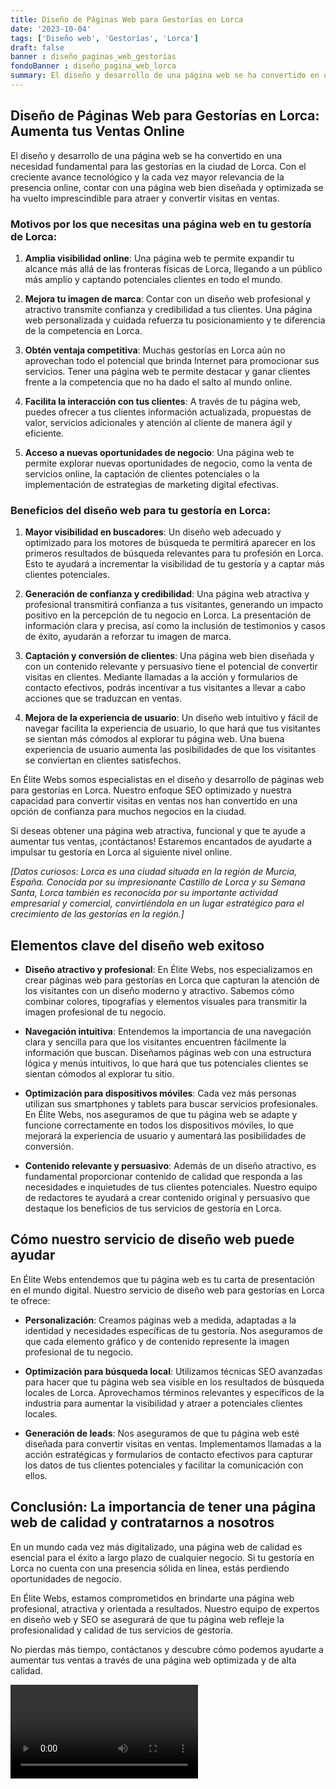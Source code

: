 ```yaml
---
title: Diseño de Páginas Web para Gestorías en Lorca
date: '2023-10-04'
tags: ['Diseño web', 'Gestorías', 'Lorca']
draft: false
banner : diseño_paginas_web_gestorías
fondoBanner : diseño_pagina_web_lorca
summary: El diseño y desarrollo de una página web se ha convertido en una necesidad fundamental para las gestorías en la ciudad de Lorca. Con el creciente avance tecnológico y la cada vez mayor relevancia de la presencia online, contar con una página web bien diseñada y optimizada se ha vuelto imprescindible para atraer y convertir visitas en ventas.
---
```


## **Diseño de Páginas Web para Gestorías en Lorca: Aumenta tus Ventas Online**

El diseño y desarrollo de una página web se ha convertido en una necesidad fundamental para las gestorías en la ciudad de Lorca. Con el creciente avance tecnológico y la cada vez mayor relevancia de la presencia online, contar con una página web bien diseñada y optimizada se ha vuelto imprescindible para atraer y convertir visitas en ventas.

### **Motivos por los que necesitas una página web en tu gestoría de Lorca:**

1. **Amplia visibilidad online**: Una página web te permite expandir tu alcance más allá de las fronteras físicas de Lorca, llegando a un público más amplio y captando potenciales clientes en todo el mundo.

2. **Mejora tu imagen de marca**: Contar con un diseño web profesional y atractivo transmite confianza y credibilidad a tus clientes. Una página web personalizada y cuidada refuerza tu posicionamiento y te diferencia de la competencia en Lorca.

3. **Obtén ventaja competitiva**: Muchas gestorías en Lorca aún no aprovechan todo el potencial que brinda Internet para promocionar sus servicios. Tener una página web te permite destacar y ganar clientes frente a la competencia que no ha dado el salto al mundo online.

4. **Facilita la interacción con tus clientes**: A través de tu página web, puedes ofrecer a tus clientes información actualizada, propuestas de valor, servicios adicionales y atención al cliente de manera ágil y eficiente.

5. **Acceso a nuevas oportunidades de negocio**: Una página web te permite explorar nuevas oportunidades de negocio, como la venta de servicios online, la captación de clientes potenciales o la implementación de estrategias de marketing digital efectivas.

### **Beneficios del diseño web para tu gestoría en Lorca:**

1. **Mayor visibilidad en buscadores**: Un diseño web adecuado y optimizado para los motores de búsqueda te permitirá aparecer en los primeros resultados de búsqueda relevantes para tu profesión en Lorca. Esto te ayudará a incrementar la visibilidad de tu gestoría y a captar más clientes potenciales.

2. **Generación de confianza y credibilidad**: Una página web atractiva y profesional transmitirá confianza a tus visitantes, generando un impacto positivo en la percepción de tu negocio en Lorca. La presentación de información clara y precisa, así como la inclusión de testimonios y casos de éxito, ayudarán a reforzar tu imagen de marca.

3. **Captación y conversión de clientes**: Una página web bien diseñada y con un contenido relevante y persuasivo tiene el potencial de convertir visitas en clientes. Mediante llamadas a la acción y formularios de contacto efectivos, podrás incentivar a tus visitantes a llevar a cabo acciones que se traduzcan en ventas.

4. **Mejora de la experiencia de usuario**: Un diseño web intuitivo y fácil de navegar facilita la experiencia de usuario, lo que hará que tus visitantes se sientan más cómodos al explorar tu página web. Una buena experiencia de usuario aumenta las posibilidades de que los visitantes se conviertan en clientes satisfechos.

En Élite Webs somos especialistas en el diseño y desarrollo de páginas web para gestorías en Lorca. Nuestro enfoque SEO optimizado y nuestra capacidad para convertir visitas en ventas nos han convertido en una opción de confianza para muchos negocios en la ciudad.

Si deseas obtener una página web atractiva, funcional y que te ayude a aumentar tus ventas, ¡contáctanos! Estaremos encantados de ayudarte a impulsar tu gestoría en Lorca al siguiente nivel online.

*[Datos curiosos: Lorca es una ciudad situada en la región de Murcia, España. Conocida por su impresionante Castillo de Lorca y su Semana Santa, Lorca también es reconocida por su importante actividad empresarial y comercial, convirtiéndola en un lugar estratégico para el crecimiento de las gestorías en la región.]*

<GifSeo />

<Cta />

## Elementos clave del diseño web exitoso

- **Diseño atractivo y profesional**: En Élite Webs, nos especializamos en crear páginas web para gestorías en Lorca que capturan la atención de los visitantes con un diseño moderno y atractivo. Sabemos cómo combinar colores, tipografías y elementos visuales para transmitir la imagen profesional de tu negocio.

- **Navegación intuitiva**: Entendemos la importancia de una navegación clara y sencilla para que los visitantes encuentren fácilmente la información que buscan. Diseñamos páginas web con una estructura lógica y menús intuitivos, lo que hará que tus potenciales clientes se sientan cómodos al explorar tu sitio.

- **Optimización para dispositivos móviles**: Cada vez más personas utilizan sus smartphones y tablets para buscar servicios profesionales. En Élite Webs, nos aseguramos de que tu página web se adapte y funcione correctamente en todos los dispositivos móviles, lo que mejorará la experiencia de usuario y aumentará las posibilidades de conversión.

- **Contenido relevante y persuasivo**: Además de un diseño atractivo, es fundamental proporcionar contenido de calidad que responda a las necesidades e inquietudes de tus clientes potenciales. Nuestro equipo de redactores te ayudará a crear contenido original y persuasivo que destaque los beneficios de tus servicios de gestoría en Lorca.

## Cómo nuestro servicio de diseño web puede ayudar

En Élite Webs entendemos que tu página web es tu carta de presentación en el mundo digital. Nuestro servicio de diseño web para gestorías en Lorca te ofrece:

- **Personalización**: Creamos páginas web a medida, adaptadas a la identidad y necesidades específicas de tu gestoría. Nos aseguramos de que cada elemento gráfico y de contenido represente la imagen profesional de tu negocio.

- **Optimización para búsqueda local**: Utilizamos técnicas SEO avanzadas para hacer que tu página web sea visible en los resultados de búsqueda locales de Lorca. Aprovechamos términos relevantes y específicos de la industria para aumentar la visibilidad y atraer a potenciales clientes locales.

- **Generación de leads**: Nos aseguramos de que tu página web esté diseñada para convertir visitas en ventas. Implementamos llamadas a la acción estratégicas y formularios de contacto efectivos para capturar los datos de tus clientes potenciales y facilitar la comunicación con ellos.

## Conclusión: La importancia de tener una página web de calidad y contratarnos a nosotros

En un mundo cada vez más digitalizado, una página web de calidad es esencial para el éxito a largo plazo de cualquier negocio. Si tu gestoría en Lorca no cuenta con una presencia sólida en línea, estás perdiendo oportunidades de negocio.

En Élite Webs, estamos comprometidos en brindarte una página web profesional, atractiva y orientada a resultados. Nuestro equipo de expertos en diseño web y SEO se asegurará de que tu página web refleje la profesionalidad y calidad de tus servicios de gestoría.

No pierdas más tiempo, contáctanos y descubre cómo podemos ayudarte a aumentar tus ventas a través de una página web optimizada y de alta calidad.

<Video />

<CtaBot job='Gestorías' city='Lorca'/>

<Gmaps query='Lorca+españa+maps' />